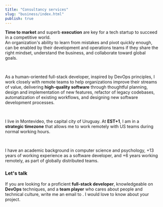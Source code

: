 ```yaml
---
title: "Consultancy services"
slug: "business/index.html"
publish: true
---
```


**Time to market** and superb **execution** are key for a tech startup to succeed in a competitive world.  
An organization's ability to learn from mistakes and pivot quickly enough, can be enabled by their development and operations teams if they share the right mindset, understand the business, and collaborate toward global goals.  

<br/>

As a human-oriented full-stack developer, inspired by DevOps principles, I work closely with remote teams to help organizations improve their streams of value, delivering **high-quality software** through thoughtful planning, design and implementation of new features, refactor of legacy codebases, automatization of existing workflows, and designing new software development processes.

<br/>

I live in Montevideo, the capital city of Uruguay. At **EST+1**, I am in a **strategic timezone** that allows me to work remotely with US teams during normal working hours.

<br/>

I have an academic background in computer science and psychology, +13 years of working experience as a software developer, and +6 years working remotely, as part of globally distributed teams.

### Let's talk

If you are looking for a proficient **full-stack developer**, knowledgeable on **DevOps** techniques, and a **team player** who cares about people and technical culture, write me an email to <ContactLink />. 
I would love to know about your project.  

